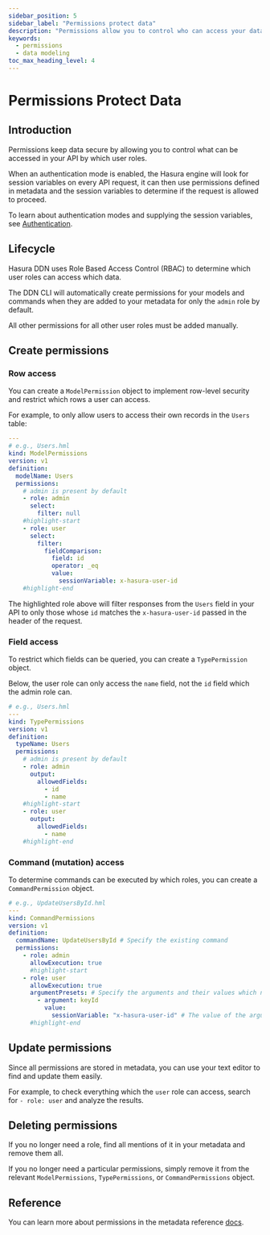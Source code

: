```yaml
---
sidebar_position: 5
sidebar_label: "Permissions protect data"
description: "Permissions allow you to control who can access your data and what they can do with it."
keywords:
  - permissions
  - data modeling
toc_max_heading_level: 4
---
```



# Permissions Protect Data

## Introduction

Permissions keep data secure by allowing you to control what can be accessed in your API by which user roles.

When an authentication mode is enabled, the Hasura engine will look for session variables on every API request, it can
then use permissions defined in metadata and the session variables to determine if the request is allowed to proceed.

To learn about authentication modes and supplying the session variables, see
[Authentication](/auth/authentication/index.mdx).

## Lifecycle

Hasura DDN uses Role Based Access Control (RBAC) to determine which user roles can access which data.

The DDN CLI will automatically create permissions for your models and commands when they are added to your metadata for
only the `admin` role by default.

All other permissions for all other user roles must be added manually.

## Create permissions

### Row access

You can create a `ModelPermission` object to implement row-level security and restrict which rows a user can access.

For example, to only allow users to access their own records in the `Users` table:

```yaml title=""
---
# e.g., Users.hml
kind: ModelPermissions
version: v1
definition:
  modelName: Users
  permissions:
    # admin is present by default
    - role: admin
      select:
        filter: null
    #highlight-start
    - role: user
      select:
        filter:
          fieldComparison:
            field: id
            operator: _eq
            value:
              sessionVariable: x-hasura-user-id
    #highlight-end
```

The highlighted role above will filter responses from the `Users` field in your API to only those whose `id` matches the
`x-hasura-user-id` passed in the header of the request.

### Field access

To restrict which fields can be queried, you can create a `TypePermission` object.

Below, the user role can only access the `name` field, not the `id` field which the admin role can.

```yaml title="The user role can only access their name field:"
# e.g., Users.hml
---
kind: TypePermissions
version: v1
definition:
  typeName: Users
  permissions:
    # admin is present by default
    - role: admin
      output:
        allowedFields:
          - id
          - name
    #highlight-start
    - role: user
      output:
        allowedFields:
          - name
    #highlight-end
```

### Command (mutation) access

To determine commands can be executed by which roles, you can create a `CommandPermission` object.

```yaml title="In this example, we'll make it so a user can update their own record:"
# e.g., UpdateUsersById.hml
---
kind: CommandPermissions
version: v1
definition:
  commandName: UpdateUsersById # Specify the existing command
  permissions:
    - role: admin
      allowExecution: true
      #highlight-start
    - role: user
      allowExecution: true
      argumentPresets: # Specify the arguments and their values which need to be passed to the command
        - argument: keyId
          value:
            sessionVariable: "x-hasura-user-id" # The value of the argument must equal the session variable
      #highlight-end
```

## Update permissions

Since all permissions are stored in metadata, you can use your text editor to find and update them easily.

For example, to check everything which the `user` role can access, search for `- role: user` and analyze the results.

## Deleting permissions

If you no longer need a role, find all mentions of it in your metadata and remove them all.

If you no longer need a particular permissions, simply remove it from the relevant `ModelPermissions`,
`TypePermissions`, or `CommandPermissions` object.

## Reference

You can learn more about permissions in the metadata reference [docs](/supergraph-modeling/permissions.mdx).
